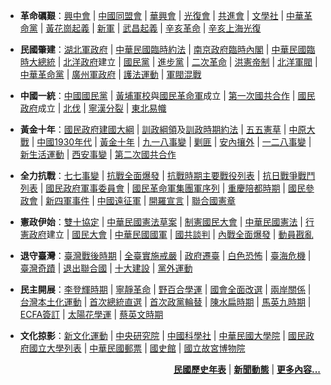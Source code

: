 * '''革命礪艱'''：[[興中會|興中會]] | [[中國同盟會|中國同盟會]] | [[華興會|華興會]] | [[光復會|光復會]] | [[共進會|共進會]] | [[文學社|文學社]] | [[中華革命黨|中華革命黨]] | [[黃花崗起義|黃花崗起義]] | [[新軍|新軍]] | [[武昌起義|武昌起義]] | [[辛亥革命|辛亥革命]] | [[辛亥上海光復|辛亥上海光復]]

* '''民國肇建'''：[[湖北軍政府|湖北軍政府]] | [[中華民國臨時約法|中華民國臨時約法]] | [[南京政府臨時內閣|南京政府臨時內閣]] | [[中華民國臨時大總統|中華民國臨時大總統]] | [[北洋政府|北洋政府]]建立 | [[國民黨_(1912年-1913年)|國民黨]] | [[进步党_(中国)|進步黨]] | [[二次革命|二次革命]] | [[中華帝國_(國號)|洪憲帝制]] | [[北洋軍閥|北洋軍閥]] | [[中華革命黨|中華革命黨]] | [[廣州軍政府|廣州軍政府]] | [[護法運動|護法運動]] | [[民国军阀|軍閥混戰]]

* '''中國一統'''：[[中國國民黨|中國國民黨]] | [[黃埔軍校|黃埔軍校]]與[[國民革命軍|國民革命軍]]成立 | [[國共關係#第一次国共合作|第一次國共合作]] | [[國民政府|國民政府]]成立 | [[國民革命軍北伐|北伐]] | [[寧漢分裂|寧漢分裂]] | [[東北易幟|東北易幟]]

* '''黃金十年'''：[[國民政府建國大綱|國民政府建國大綱]] | [[訓政綱領|訓政綱領]]及[[中华民国训政时期约法|訓政時期約法]] | [[五五憲草|五五憲草]] | [[中原大戰|中原大戰]] | [[中國1930年代|中國1930年代]] | [[黃金十年_(中華民國)|黃金十年]] | [[九一八事變|九一八事變]] | [[第一次国共内战|剿匪]] | [[安內攘外|安內攘外]] | [[一·二八事變|一二八事變]] | [[新生活運動|新生活運動]] | [[西安事变|西安事變]] | [[國共關係#第二次国共合作|第二次國共合作]]

* '''全力抗戰'''：[[七七事變|七七事變]] | [[中国抗日战争|抗戰全面爆發]] | [[中国抗日战争主要战役列表|抗戰時期主要戰役列表]] | [[抗日戰爭戰鬥列表|抗日戰爭戰鬥列表]] | [[國民政府軍事委員會|國民政府軍事委員會]] | [[國民革命軍集團軍序列|國民革命軍集團軍序列]] | [[重庆陪都时期|重慶陪都時期]] | [[國民參政會|國民參政會]] | [[皖南事变|新四軍事件]] | [[中國遠征軍|中國遠征軍]] | [[開羅宣言|開羅宣言]] | [[聯合國憲章|聯合國憲章]]

* '''憲政伊始'''：[[雙十協定|雙十協定]] | [[中華民國憲法草案|中華民國憲法草案]] | [[制憲國民大會|制憲國民大會]] | [[中華民國憲法|中華民國憲法]] | [[行憲|行憲]][[中華民國政府|政府]]建立 | [[國民大會|國民大會]] | [[中華民國國軍|中華民國國軍]] | [[政治协商会议|國共談判]] | [[第二次国共内战|內戰全面爆發]] | [[動員戡亂|動員戡亂]]

* '''退守臺灣'''：[[臺灣戰後時期|臺灣戰後時期]] | [[臺灣省戒嚴令|全臺實施戒嚴]] | [[中華民國政府遷台|政府遷臺]] | [[臺灣白色恐怖時期|白色恐怖]] | [[臺灣海峽危機|臺海危機]] | [[台灣奇蹟|臺灣奇蹟]] | [[聯合國大會2758號決議|退出聯合國]] | [[十大建設|十大建設]] | [[黨外運動|黨外運動]]

* '''民主開展'''：[[李登輝政府|李登輝時期]] | [[寧靜革命|寧靜革命]] | [[野百合學運|野百合學運]] | [[中華民國國會在臺灣之全面選舉與罷免|國會全面改選]] | [[海峽兩岸關係|兩岸關係]] | [[台灣本土化運動|台灣本土化運動]] | [[1996年中華民國總統選舉|首次總統直選]] | [[2000年中華民國總統選舉|首次政黨輪替]] | [[陳水扁政府|陳水扁時期]] | [[馬英九政府|馬英九時期]] | [[海峽兩岸經濟合作架構協議|ECFA簽訂]] | [[太陽花學運|太陽花學運]] | [[蔡英文政府|蔡英文時期]]

* '''文化掠影'''：[[新文化运动|新文化運動]] | [[中央研究院|中央研究院]] | [[中國科學社|中國科學社]] | [[中華民國大學院|中華民國大學院]] | [[國民政府國立大學列表|國民政府國立大學列表]] | [[中華民國郵票|中華民國郵票]] | [[國史館|國史館]] | [[國立故宮博物院|國立故宮博物院]]

<div align="right">'''[[中華民國歷史年表|民國歷史年表]]''' | '''[[Portal:新聞動態|新聞動態]]''' | '''[[:Category:中華民國歷史|更多內容...]]'''</div>